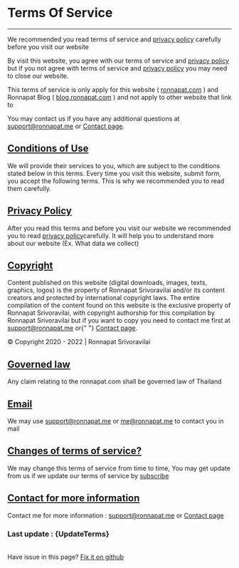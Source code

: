
<Head title="Terms" />
<Navbar lantoshow={langenus} pathname="en-us" page="/terms" />
<Layout>
<br />

# Terms Of Service
___

We recommended you read terms of service and [privacy policy](/en-us/privacy) carefully before you visit our website

By visit this website, you agree with our terms of service and [privacy policy](/en-us/privacy) but if you not agree with terms of service and [privacy policy](/en-us/privacy) you may need to close our website.

This terms of service is only apply for this website ( [ronnapat.com](https://ronnapat.com/) ) and Ronnapat Blog ( [blog.ronnapat.com](https://blog.ronnapat.com/) ) and not apply to other website that link to

You may contact us if you have any additional questions at [support@ronnapat.me](mailto:support@ronnapat.me) or [Contact page](/contact).

<div id="conditions-of-use"></div>

## [Conditions of Use](#conditions-of-use)

We will provide their services to you, which are subject to the conditions stated below in this terms. Every time you visit this website, submit form, you accept the following terms. This is why we recommended you to read them carefully.

<div id="privacy-policy"></div>

## [Privacy Policy](#privacy-policy)

After you read this terms and before you visit our website we recommended you to read [privacy policy](/en-us/privacy)carefully. It will help you to understand more about our website (Ex. What data we collect)

<div id="copyright"></div>

## [Copyright](#copyright)

Content published on this website (digital downloads, images, texts, graphics, logos) is the property of Ronnapat Srivoravilai and/or its content creators and protected by international copyright laws. The entire compilation of the content found on this website is the exclusive property of Ronnapat Srivoravilai, with copyright authorship for this compilation by Ronnapat Srivoravilai but if you want to copy you need to contact me first at [support@ronnapat.me](mailto:support@ronnapat.me) or{" "} [Contact page](/contact).

© Copyright 2020 - 2022 | Ronnapat Srivoravilai

<div id="governed-law"></div>

## [Governed law](#governed-law)

Any claim relating to the ronnapat.com shall be governed law of Thailand

<div id="email"></div>

## [Email](#email)

We may use [support@ronnapat.me](mailto:support@ronnapat.me) or [me@ronnapat.me](mailto:me@ronnapat.me) to contact you in mail

<div id="changes-of-terms-of-service"></div>

## [Changes of terms of service?](#changes-of-terms-of-service)

We may change this terms of service from time to time, You may get update from us if we update our terms of service by [subscribe](/en-us/#sub)

<div id="contact-for-more-information"></div>

## [Contact for more information](#contact-for-more-information)

Contact me for more information : [support@ronnapat.me](mailto:support@ronnapat.me) or [Contact page](/contact)

### Last update : {UpdateTerms}
\
Have issue in this page? [Fix it on github](/edit/terms)
<br />
</Layout>
<Footer paht="en-us" />

